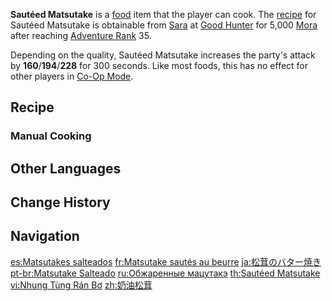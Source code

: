 {{Food Infobox
|id              = 108053
|name            = Sautéed Matsutake
|description     = Sautéed slices of Matsutake.
|desc_suspicious = A shame that control of the fire was lost. Best you can do now is try to trick people who didn't see you cooking it into thinking they are just potato chips.
|desc_basic      = Cooked in butter, it's crisp outside yet tender inside. Eat it before someone steals it from you.
|desc_delicious  = So smooth and fragrant, eating them is like having the bursting vitality of spring absorbed into your stomach.
|type            = ATK-Boosting Dishes
|effectType      = ATK Up
|effect          = Increases all party members' ATK by (var1) for 300s.
|eff_att1        = ATK
|eff_suspicious1 = 160
|eff_basic1      = 194
|eff_delicious1  = 228
|quality         = 3
|region          = Mondstadt
|recipe          = Sold by [[Sara]]
}}
'''Sautéed Matsutake''' is a [[food]] item that the player can cook. The [[recipe]] for Sautéed Matsutake is obtainable from [[Sara]] at [[Good Hunter]] for 5,000 [[Mora]] after reaching [[Adventure Rank]] 35.

Depending on the quality, Sautéed Matsutake increases the party's attack by '''160'''/'''194'''/'''228''' for 300 seconds. Like most foods, this has no effect for other players in [[Co-Op Mode]].

==Recipe==
{{Recipe
|type = Cooking
|Matsutake = 3
|Flour = 3
|Pinecone = 2
|Butter = 2
|sort = Matsutake;Flour;Pinecone;Butter
}}

===Manual Cooking===
{{Manual Cooking}}

==Other Languages==
{{Other Languages
|en      = Sautéed Matsutake
|zhs     = 黄油松茸
|zhs_rm  = Huángyóu Sōngróng
|zht     = 奶油松茸
|zht_rm  = Nǎiyóu Sōngróng
|zh_tl   = Butter Matsutake
|ja      = 松茸のバター焼き
|ja_rm   = Matsutake no Bataa Yaki
|ja_tl   = Butter-Roasted Matsutake
|ko      = 버터 {{tt|송이|松栮}}구이
|ko_rm   = Beoteo Song'i-gu'i
|ko_tl   = Butter-Roasted Matsutake
|es      = Matsutakes salteados
|es_tl   = Sautéed Matsutakes
|fr      = Matsutake sautés au beurre
|fr_tl   = Butter-Sautéed Matsutake
|ru      = Обжаренные мацутакэ
|ru_tl   = Fried Matsutake
|th      = Sautéed Matsutake
|vi      = {{tt|Nhung|茸}} {{tt|Tùng|松}} Rán Bơ
|vi_tl   = Butter-Fried Matsutake
|de      = Kurzgebratene Matsutake
|de_tl   = Flash-Fried Matsutake
|id      = Sautéed Matsutake
|pt      = Matsutake Salteado
|pt_tl   = 
|tr      = Matsutake Sote
|tr_tl   = Matsutake Sauté
|it      = Matsutake saltato
|it_tl   = Sautéed Matsutake
}}

==Change History==
{{Change History|1.0}}

==Navigation==
{{Food Navbox}}

[[es:Matsutakes salteados]]
[[fr:Matsutake sautés au beurre]]
[[ja:松茸のバター焼き]]
[[pt-br:Matsutake Salteado]]
[[ru:Обжаренные мацутакэ]]
[[th:Sautéed Matsutake]]
[[vi:Nhung Tùng Rán Bơ]]
[[zh:奶油松茸]]